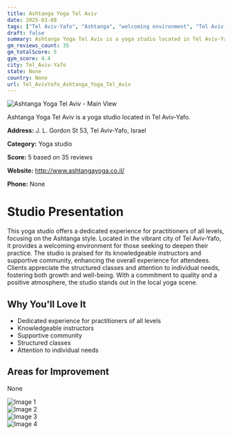 ```yaml
---
title: Ashtanga Yoga Tel Aviv
date: 2025-03-08
tags: ["Tel Aviv-Yafo", "Ashtanga", "welcoming environment", "Tel Aviv-Yafo"]  
draft: false
summary: Ashtanga Yoga Tel Aviv is a yoga studio located in Tel Aviv-Yafo.
gm_reviews_count: 35
gm_totalScore: 5
gym_score: 4.4
city: Tel_Aviv-Yafo
state: None
country: None
url: Tel_AvivYafo_Ashtanga_Yoga_Tel_Aviv
---
```


<div className="aspect-[16/9] relative my-8">
  <img 
    src="https://lh5.googleusercontent.com/p/AF1QipMHTUFFA9dDzeYA-L5VTnVOWvWxXhb5A8PXUl0=w1920-h1080-k-no"
    alt="Ashtanga Yoga Tel Aviv - Main View"
    className="object-cover absolute inset-0 w-full h-full rounded-lg"
  />
</div>

Ashtanga Yoga Tel Aviv is a yoga studio located in Tel Aviv-Yafo.

**Address:** J. L. Gordon St 53, Tel Aviv-Yafo, Israel

**Category:** Yoga studio

**Score:** 5 based on 35 reviews

**Website:** http://www.ashtangayoga.co.il/

**Phone:** None

# Studio Presentation

This yoga studio offers a dedicated experience for practitioners of all levels, focusing on the Ashtanga style. Located in the vibrant city of Tel Aviv-Yafo, it provides a welcoming environment for those seeking to deepen their practice. The studio is praised for its knowledgeable instructors and supportive community, enhancing the overall experience for attendees. Clients appreciate the structured classes and attention to individual needs, fostering both growth and well-being. With a commitment to quality and a positive atmosphere, the studio stands out in the local yoga scene.



## Why You'll Love It

- Dedicated experience for practitioners of all levels
- Knowledgeable instructors
- Supportive community
- Structured classes
- Attention to individual needs

## Areas for Improvement

None

<div className="grid grid-cols-1 xl:grid-cols-2 gap-4 my-8">
<div className="aspect-[4/3] relative"><img src="https://lh3.googleusercontent.com/p/AF1QipMQnP67iZBIL3sYuAcPtvOPAgqoI44DjhPiFjo=w1920-h1080-k-no" alt="Image 1" className="object-cover absolute inset-0 w-full h-full rounded-lg" /></div>
<div className="aspect-[4/3] relative"><img src="https://lh5.googleusercontent.com/p/AF1QipNqEy9GNWgpGr4TIyomDIiZU3eMeCSzEGocyG0=w1920-h1080-k-no" alt="Image 2" className="object-cover absolute inset-0 w-full h-full rounded-lg" /></div>
<div className="aspect-[4/3] relative"><img src="https://lh5.googleusercontent.com/p/AF1QipP2YJLkTfKlMEC2tYPZv2CMoRuQTuwuflsDQwg=w1920-h1080-k-no" alt="Image 3" className="object-cover absolute inset-0 w-full h-full rounded-lg" /></div>
<div className="aspect-[4/3] relative"><img src="https://lh5.googleusercontent.com/p/AF1QipOJP2oJD13_des62YsX02K3jd2fGQknui3keQo=w1920-h1080-k-no" alt="Image 4" className="object-cover absolute inset-0 w-full h-full rounded-lg" /></div>
</div>